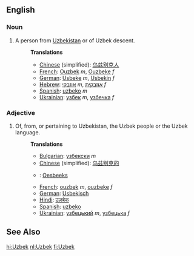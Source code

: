 ==English==

===Noun===

#A person from [[Uzbekistan]] or of Uzbek descent.
#:'''Translations'''
#:*[[Chinese]] (simplified): [[乌兹别克人]]
#:*[[French]]: [[Ouzbek]] ''m'', [[Ouzbeke]] ''f''
#:*[[German]]: [[Usbeke]] ''m'', [[Usbekin]] ''f''
#:*[[Hebrew]]: [[אוזבקי]] ''m'', [[אוזבקית]] ''f''
#:*[[Spanish]]: [[uzbeko]] ''m''
#:*[[Ukrainian]]: [[узбек]] ''m'', [[узбечка]] ''f''

===Adjective===

#Of, from, or pertaining to Uzbekistan, the Uzbek people or the Uzbek language.
#:'''Translations'''
#:*[[Bulgarian]]: [[узбекски]] ''m''
#:*[[Chinese]] (simplified): [[乌兹别克的]]
#:*{{nl}}: [[Oesbeeks]]
#:*[[French]]: [[ouzbek]] ''m'', [[ouzbeke]] ''f''
#:*[[German]]: [[Usbekisch]]
#:*[[Hindi]]: [[उज़बेक]]
#:*[[Spanish]]: [[uzbeko]]
#:*[[Ukrainian]]: [[узбецький]] ''m'', [[узбецька]] ''f''

==See Also==
{{Interwiktionary|code=uz}}
{{pedialite}}
[[hi:Uzbek]]
[[nl:Uzbek]]
[[fi:Uzbek]]